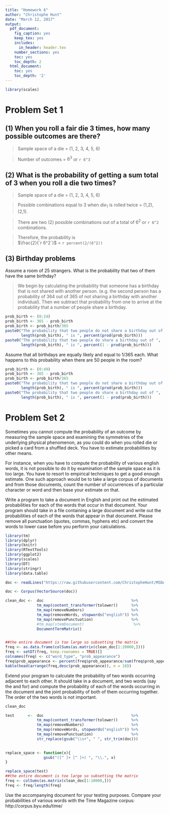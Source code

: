 ```yaml
---
title: "Homework 6"
author: "Christophe Hunt"
date: "March 12, 2017"
output:
  pdf_document:
    fig_caption: yes
    keep_tex: yes
    includes:
      in_header: header.tex
    number_sections: yes
    toc: yes
    toc_depth: 2
  html_document:
    toc: yes
    toc_depth: '2'
---
```


```r
library(scales)
```


# Problem Set 1 

## (1) When you roll a fair die 3 times, how many possible outcomes are there?

> Sample space of a die = (1, 2, 3, 4, 5, 6)

> Number of outcomes = $6^3$ or `r 6^3`

## (2) What is the probability of getting a sum total of 3 when you roll a die two times? 

> Sample space of a die = (1, 2, 3, 4, 5, 6)

> Possible combinations equal to 3 when $die_1$ is rolled twice = (1,2), (2,1).   

> There are two (2) possible combinations out of a total of $6^2$ or `r 6^2` combinations.  

> Therefore, the probability is  
> $\frac{2}{`r 6^2`}$ = `r percent(2/(6^2))`

## (3) Birthday problems

Assume a room of 25 strangers. What is the probability that two of them have the same birthday? 

> We begin by calculating the probability that someone has a birthday that is not shared with another person. (e.g. the second person has a probability of 364 out of 365 of not sharing a birthday with another individual). Then we subtract that probability from one to arrive at the probability that a number of people share a birthday. 

```r
prob_birth <- (0:24)
prob_birth <- 365 - prob_birth
prob_birth <- prob_birth/365
paste0("The probability that two people do not share a birthday out of ", 
       length(prob_birth), " is ", percent(prod(prob_birth)))
paste0("The probability that two people do share a birthday out of ", 
       length(prob_birth), " is ", percent(1 - prod(prob_birth)))
```


Assume that all birthdays are equally likely and equal to 1/365 each. What happens to this probability when there are 50 people in the room?

```r
prob_birth <- (0:49)
prob_birth <- 365 - prob_birth
prob_birth <- prob_birth/365
paste0("The probability that two people do not share a birthday out of ", 
       length(prob_birth), " is ", percent(prod(prob_birth)))
paste0("The probability that two people do share a birthday out of ", 
       length(prob_birth), " is ", percent(1 - prod(prob_birth)))
```

\newpage

# Problem Set 2 

Sometimes you cannot compute the probability of an outcome by measuring the sample space and examining the symmetries of the underlying physical phenomenon, as you could do when you rolled die or picked a card from a shuffled deck. You have to estimate probabilities by other means. 

For instance, when you have to compute the probability of various english words, it is not possible to do it by examination of the sample space as it is too large. You have to resort to empirical techniques to get a good enough estimate. One such approach would be to take a large corpus of documents and from those documents, count the number of occurrences of a particular character or word and then base your estimate on that.

Write a program to take a document in English and print out the estimated probabilities for each of the words that occur in that document. Your program should take in a file containing a large document and write out the probabilities of each of the words that appear in that document. Please remove all punctuation (quotes, commas, hyphens etc) and convert the words to lower case before you perform your calculations.

```r
library(tm)
library(dplyr)
library(knitr)
library(RTextTools)
library(ggplot2)
library(scales)
library(DT)
library(stringr)
library(data.table)
```

```r
doc <- readLines("https://raw.githubusercontent.com/ChristopheHunt/MSDA---Coursework/master/Data%20605/Assignment%206/text%20document.txt")

doc <- Corpus(VectorSource(doc))

clean_doc <-  doc                                       %>%
              tm_map(content_transformer(tolower))      %>%
              tm_map(removeNumbers)                     %>%
              tm_map(removeWords, stopwords("english")) %>%
              tm_map(removePunctuation)                 %>%
              #tm_map(stemDocument)                      %>%
              DocumentTermMatrix()


##the entire document is too large so subsetting the matrix
freq <- as.data.frame(colSums(as.matrix(clean_doc[1:20000,])))
freq <- setDT(freq, keep.rownames = TRUE)[]
colnames(freq) <- c("word_type", "prob_appearance")
freq$prob_appearance <- percent(freq$prob_appearance/sum(freq$prob_appearance))
kable(head(arrange(freq,desc(prob_appearance)), n = 10))
```


Extend your program to calculate the probability of two words occurring adjacent to each other. It should take in a document, and two words (say the and for) and compute the probability of each of the words occurring in the document and the joint probability of both of them occurring together. The order of the two words is not important.

```r
clean_doc 

test      <-  doc                                       %>%
              tm_map(content_transformer(tolower))      %>%
              tm_map(removeNumbers)                     %>%
              tm_map(removeWords, stopwords("english")) %>%
              tm_map(removePunctuation)                 %>%
              str_replace(gsub("\\s+", " ", str_trim(doc)))
              

replace_space <- function(x){
                 gsub("([^ ]+ [^ ]+) ", "\\.", x) 
}

replace_space(test)
##the entire document is too large so subsetting the matrix
freq <- colSums(as.matrix(clean_doc[1:10000,]))
freq <- freq/length(freq)
```


Use the accompanying document for your testing purposes. Compare your probabilities of various words with the Time Magazine corpus: http://corpus.byu.edu/time/
